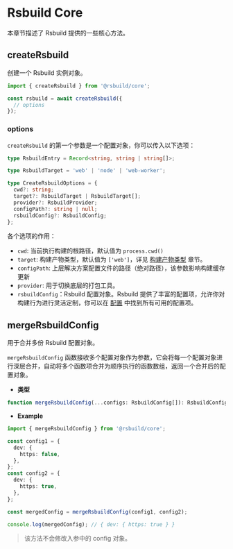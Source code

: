 # Rsbuild Core

本章节描述了 Rsbuild 提供的一些核心方法。

## createRsbuild

创建一个 Rsbuild 实例对象。

```ts
import { createRsbuild } from '@rsbuild/core';

const rsbuild = await createRsbuild({
  // options
});
```

### options

`createRsbuild` 的第一个参数是一个配置对象，你可以传入以下选项：

```ts
type RsbuildEntry = Record<string, string | string[]>;

type RsbuildTarget = 'web' | 'node' | 'web-worker';

type CreateRsbuildOptions = {
  cwd?: string;
  target?: RsbuildTarget | RsbuildTarget[];
  provider?: RsbuildProvider;
  configPath?: string | null;
  rsbuildConfig?: RsbuildConfig;
};
```

各个选项的作用：

- `cwd`: 当前执行构建的根路径，默认值为 `process.cwd()`
- `target`: 构建产物类型，默认值为 `['web']`，详见 [构建产物类型](/api/start/build-target) 章节。
- `configPath`: 上层解决方案配置文件的路径（绝对路径），该参数影响构建缓存更新
- `provider`: 用于切换底层的打包工具。
- `rsbuildConfig`：Rsbuild 配置对象。Rsbuild 提供了丰富的配置项，允许你对构建行为进行灵活定制，你可以在 [配置](/config/) 中找到所有可用的配置项。

## mergeRsbuildConfig

用于合并多份 Rsbuild 配置对象。

`mergeRsbuildConfig` 函数接收多个配置对象作为参数，它会将每一个配置对象进行深层合并，自动将多个函数项合并为顺序执行的函数数组，返回一个合并后的配置对象。

- **类型**

```ts
function mergeRsbuildConfig(...configs: RsbuildConfig[]): RsbuildConfig;
```

- **Example**

```ts
import { mergeRsbuildConfig } from '@rsbuild/core';

const config1 = {
  dev: {
    https: false,
  },
};
const config2 = {
  dev: {
    https: true,
  },
};

const mergedConfig = mergeRsbuildConfig(config1, config2);

console.log(mergedConfig); // { dev: { https: true } }
```

> 该方法不会修改入参中的 config 对象。
